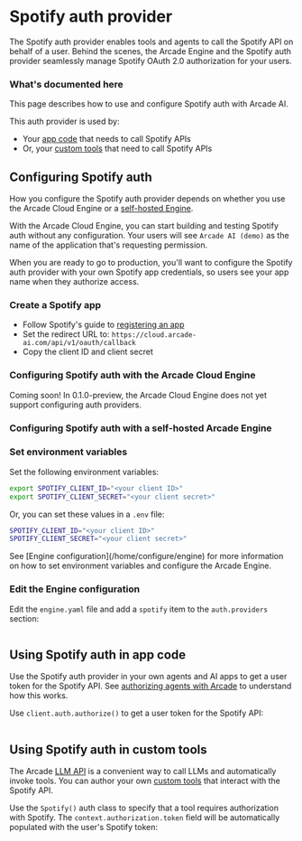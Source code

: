 # Spotify auth provider

The Spotify auth provider enables tools and agents to call the Spotify API on behalf of a user. Behind the scenes, the Arcade Engine and the Spotify auth provider seamlessly manage Spotify OAuth 2.0 authorization for your users.

### What's documented here

This page describes how to use and configure Spotify auth with Arcade AI.

This auth provider is used by:

- Your [app code](#using-spotify-auth-in-your-app-code) that needs to call Spotify APIs
- Or, your [custom tools](#using-spotify-auth-in-customtools) that need to call Spotify APIs

## Configuring Spotify auth

How you configure the Spotify auth provider depends on whether you use the Arcade Cloud Engine or a [self-hosted Engine](/home/install/overview).

With the Arcade Cloud Engine, you can start building and testing Spotify auth without any configuration. Your users will see `Arcade AI (demo)` as the name of the application that's requesting permission.

When you are ready to go to production, you'll want to configure the Spotify auth provider with your own Spotify app credentials, so users see your app name when they authorize access.

### Create a Spotify app

- Follow Spotify's guide to [registering an app](https://developer.spotify.com/documentation/web-api/tutorials/getting-started)
- Set the redirect URL to: `https://cloud.arcade-ai.com/api/v1/oauth/callback`
- Copy the client ID and client secret

### Configuring Spotify auth with the Arcade Cloud Engine

<Warning type="warning" emoji="⚠️">
  Coming soon! In 0.1.0-preview, the Arcade Cloud Engine does not yet support
  configuring auth providers.
</Warning>

### Configuring Spotify auth with a self-hosted Arcade Engine

<Steps>

### Set environment variables

Set the following environment variables:

```bash
export SPOTIFY_CLIENT_ID="<your client ID>"
export SPOTIFY_CLIENT_SECRET="<your client secret>"
```

Or, you can set these values in a `.env` file:

```bash
SPOTIFY_CLIENT_ID="<your client ID>"
SPOTIFY_CLIENT_SECRET="<your client secret>"
```

<Tip>
  See [Engine configuration](/home/configure/engine) for more information on how
  to set environment variables and configure the Arcade Engine.
</Tip>

### Edit the Engine configuration

Edit the `engine.yaml` file and add a `spotify` item to the `auth.providers` section:

```yaml file=<rootDir>/examples/code/integrations/spotify/config_provider.engine.yaml {3-5}

```

</Steps>

## Using Spotify auth in app code

Use the Spotify auth provider in your own agents and AI apps to get a user token for the Spotify API. See [authorizing agents with Arcade](/home/how-arcade-helps) to understand how this works.

Use `client.auth.authorize()` to get a user token for the Spotify API:

```python file=<rootDir>/examples/code/integrations/spotify/custom_auth.py {9-13}

```

## Using Spotify auth in custom tools

The Arcade [LLM API](/home/use-tools/call-tools-with-llms) is a convenient way to call LLMs and automatically invoke tools. You can author your own [custom tools](/home/build-tools/create-a-toolkit) that interact with the Spotify API.

Use the `Spotify()` auth class to specify that a tool requires authorization with Spotify. The `context.authorization.token` field will be automatically populated with the user's Spotify token:

```python file=<rootDir>/examples/code/integrations/spotify/custom_tool.py {7,10-14,20}

```
